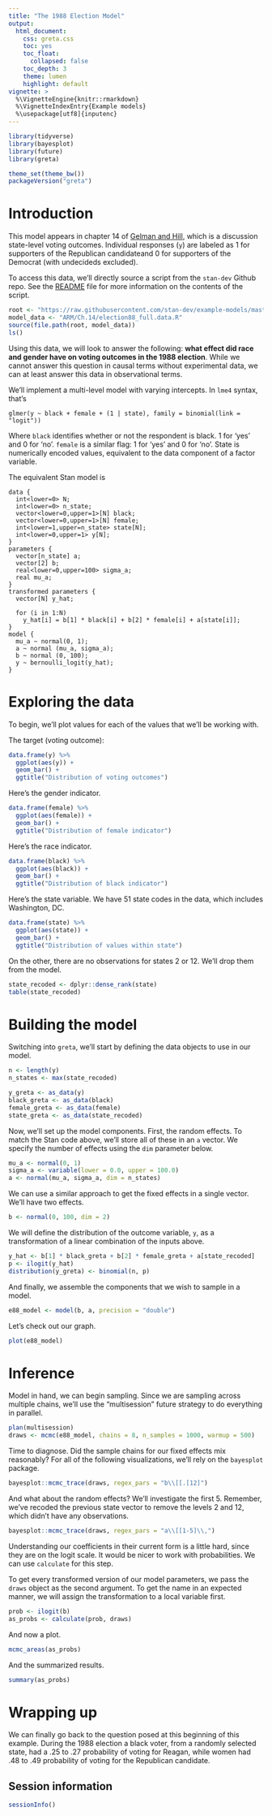 ```yaml
---
title: "The 1988 Election Model"
output:
  html_document:
    css: greta.css
    toc: yes
    toc_float:
      collapsed: false
    toc_depth: 3
    theme: lumen
    highlight: default
vignette: >
  %\VignetteEngine{knitr::rmarkdown}
  %\VignetteIndexEntry{Example models}
  %\usepackage[utf8]{inputenc}
---
```


```r
library(tidyverse)
library(bayesplot)
library(future)
library(greta)

theme_set(theme_bw())
packageVersion("greta")
```


# Introduction

This model appears in chapter 14 of
[Gelman and Hill](http://www.stat.columbia.edu/~gelman/arm), which is a
discussion state-level voting outcomes. Individual responses (`y`) are labeled
as 1 for supporters of the Republican candidateand 0 for supporters of the
Democrat (with undecideds excluded).

To access this data, we'll directly source a script from the `stan-dev` Github
repo. See the
[README](https://github.com/stan-dev/example-models/blob/master/ARM/Ch.14/README)
file for more information on the contents of the script.

```r
root <- "https://raw.githubusercontent.com/stan-dev/example-models/master"
model_data <- "ARM/Ch.14/election88_full.data.R"
source(file.path(root, model_data))
ls()
```

Using this data, we will look to answer the following: **what effect did race
and gender have on voting outcomes in the 1988 election**. While we cannot
answer this question in causal terms without experimental data, we can at least
answer this data in observational terms.

We'll implement a multi-level model with varying intercepts. In `lme4` syntax,
that's

```
glmer(y ~ black + female + (1 | state), family = binomial(link = "logit"))
```

Where `black` identifies whether or not the respondent is black. 1 for 'yes' and
0 for 'no'. `female` is a similar flag: 1 for 'yes' and 0 for 'no'. State is
numerically encoded values, equivalent to the data component of a factor
variable.

The equivalent Stan model is

```
data {
  int<lower=0> N; 
  int<lower=0> n_state; 
  vector<lower=0,upper=1>[N] black;
  vector<lower=0,upper=1>[N] female;
  int<lower=1,upper=n_state> state[N];
  int<lower=0,upper=1> y[N];
} 
parameters {
  vector[n_state] a;
  vector[2] b;
  real<lower=0,upper=100> sigma_a;
  real mu_a;
}
transformed parameters {
  vector[N] y_hat;

  for (i in 1:N)
    y_hat[i] = b[1] * black[i] + b[2] * female[i] + a[state[i]];
} 
model {
  mu_a ~ normal(0, 1);
  a ~ normal (mu_a, sigma_a);
  b ~ normal (0, 100);
  y ~ bernoulli_logit(y_hat);
}
```

# Exploring the data

To begin, we'll plot values for each of the values that we'll be working
with.

The target (voting outcome):

```r
data.frame(y) %>% 
  ggplot(aes(y)) +
  geom_bar() +
  ggtitle("Distribution of voting outcomes")
```

Here's the gender indicator.

```r
data.frame(female) %>% 
  ggplot(aes(female)) +
  geom_bar() +
  ggtitle("Distribution of female indicator")
```

Here's the race indicator.

```r
data.frame(black) %>% 
  ggplot(aes(black)) +
  geom_bar() +
  ggtitle("Distribution of black indicator")
```

Here's the state variable. We have 51 state codes in the data, which includes
Washington, DC.

```r
data.frame(state) %>% 
  ggplot(aes(state)) +
  geom_bar() +
  ggtitle("Distribution of values within state")
```

On the other, there are no observations for states 2 or 12. We'll drop them
from the model.

```r
state_recoded <- dplyr::dense_rank(state)
table(state_recoded)
```


# Building the model

Switching into  `greta`, we'll start by defining the data objects to use in our
model.

```r
n <- length(y)
n_states <- max(state_recoded)

y_greta <- as_data(y)
black_greta <- as_data(black)
female_greta <- as_data(female)
state_greta <- as_data(state_recoded)
```

Now, we'll set up the model components. First, the random effects. To match the
Stan code above, we'll store all of these in an `a` vector. We specify the
number of effects using the `dim` parameter below.

```r
mu_a <- normal(0, 1)
sigma_a <- variable(lower = 0.0, upper = 100.0)
a <- normal(mu_a, sigma_a, dim = n_states)
```

We can use a similar approach to get the fixed effects in a single vector. We'll
have two effects.

```r
b <- normal(0, 100, dim = 2)
```

We will define the distribution of the outcome variable, `y`, as a
transformation of a linear combination of the inputs above.

```r
y_hat <- b[1] * black_greta + b[2] * female_greta + a[state_recoded]
p <- ilogit(y_hat)
distribution(y_greta) <- binomial(n, p)
```

And finally, we assemble the components that we wish to sample in a model.

```r
e88_model <- model(b, a, precision = "double")
```

Let's check out our graph.

```r
plot(e88_model)
```

# Inference

Model in hand, we can begin sampling. Since we are sampling across multiple
chains, we'll use the "multisession" future strategy to do everything in
parallel.

```r
plan(multisession)
draws <- mcmc(e88_model, chains = 8, n_samples = 1000, warmup = 500)
```

Time to diagnose. Did the sample chains for our fixed effects mix reasonably?
For all of the following visualizations, we'll rely on the `bayesplot` package.

```r
bayesplot::mcmc_trace(draws, regex_pars = "b\\[[.[12]")
```

And what about the random effects? We'll investigate the first 5. Remember,
we've recoded the previous state vector to remove the levels 2 and 12, which
didn't have any observations.

```r
bayesplot::mcmc_trace(draws, regex_pars = "a\\[[1-5]\\,")
```

Understanding our coefficients in their current form is a little hard, since
they are on the logit scale. It would be nicer to work with probabilities. We
can use `calculate` for this step.

To get every transformed version of our model parameters, we pass the `draws`
object as the second argument. To get the name in an expected manner, we
will assign the transformation to a local variable first.

```r
prob <- ilogit(b)
as_probs <- calculate(prob, draws)
```

And now a plot.

```r
mcmc_areas(as_probs)
```

And the summarized results.

```r
summary(as_probs)
```

# Wrapping up

We can finally go back to the question posed at this beginning of this example.
During the 1988 election a black voter, from a randomly selected state, had
a .25 to .27 probability of voting for Reagan, while women had .48 to .49
probability of voting for the Republican candidate.

## Session information

```r
sessionInfo()
```
